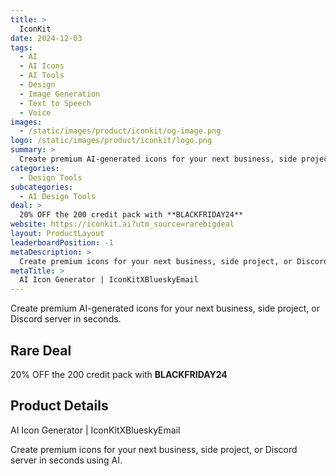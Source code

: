 ```yaml
---
title: >
  IconKit
date: 2024-12-03
tags:
  - AI
  - AI Icons
  - AI Tools
  - Design
  - Image Generation
  - Text to Speech
  - Voice
images:
  - /static/images/product/iconkit/og-image.png
logo: /static/images/product/iconkit/logo.png
summary: >
  Create premium AI-generated icons for your next business, side project, or Discord server in seconds.
categories:
  - Design Tools
subcategories:
  - AI Design Tools
deal: >
  20% OFF the 200 credit pack with **BLACKFRIDAY24**
website: https://iconkit.ai?utm_source=rarebigdeal
layout: ProductLayout
leaderboardPosition: -1
metaDescription: >
  Create premium icons for your next business, side project, or Discord server in seconds using AI.
metaTitle: >
  AI Icon Generator | IconKitXBlueskyEmail
---
```

Create premium AI-generated icons for your next business, side project, or Discord server in seconds.

## Rare Deal

20% OFF the 200 credit pack with **BLACKFRIDAY24**

## Product Details

AI Icon Generator | IconKitXBlueskyEmail

Create premium icons for your next business, side project, or Discord server in seconds using AI.
